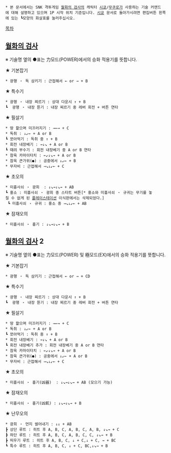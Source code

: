  * 본 문서에서는 SNK 격투게임 [[월화의 검사]]의 캐릭터 [[시쿄]]/[[무쿠로]]가 사용하는 기술 커맨드에 대해 설명하고 있으며 1P 시작 위치 기준입니다. [[시쿄]] 문서로 돌아가시려면 편집버튼 왼쪽에 있는 ┗모양의 화살표를 눌러주십시오.

[[목차]]

== [[월화의 검사]] ==
※ 기술명 옆의 ●표는 力모드(POWER)에서의 승화 적용기를 뜻합니다.

★ 기본잡기
 * 광행 ・ 독 삼키기 : 근접해서 ← or → + B

★ 특수기
 * 광행 ・ 내장 찌르기 : 상대 다운시 ↑ + B 
 ┗  광행 ・ 내장 뜯기 : 내장 찌르기 중 레버 회전 + 버튼 연타

★ 필살기
 * 땅 핥으며 미끄러지기 : →←→ + C 
 * 독취 : ↓↙← + A or B
 ┗ 쪼아먹기 : 독취 중 ↑ + B  
 * 회전 내장베기 : →↓↘ + A or B 
 ┗ 때려 부수기 : 회전 내장베기 중 A or B 연타
 * 참육 카마이타치 : ←↙↓↘→ + A or B
 * 참육 큰가위(●) : 공중에서 ↓↙← + B 
 * 무자비 : 근접해서 →↘↓↙← + C

★ 초오의
 * 미흉사쇠 ・ 광희  : ↓↘→↓↘→ + AB
 ┗ 홍소 : 미흉사쇠 ・ 광희 중 스타트 버튼[* 홍소와 미흉사쇠 ・ 규귀는 무기를 놓칠 수 없게 된 [[플레이스테이션]] 이식판에서는 삭제되었다.] 
  ┗ 미흉사쇠 ・ 규귀 : 홍소 중 →↘↓↙← + AB

★ 잠재오의
 * 미흉사쇠 ・ 흉기 : ↓↘→↓↘→ + B

== [[월화의 검사]] 2 ==
※ 기술명 옆의 ●표는 力모드(POWER) 및 極모드(EX)에서의 승화 적용기를 뜻합니다.

★ 기본잡기
 * 광행 ・ 독 삼키기 : 근접해서 ← or → + CD

★ 특수기
 * 광행 ・ 내장 찌르기 : 상대 다운시 ↑ + B 
 ┗  광행 ・ 내장 뜯기 : 내장 찌르기 중 레버 회전 + 버튼 연타

★ 필살기
 * 땅 핥으며 미끄러지기 : →←→ + C 
 * 독취 : ↓↙← + A or B
 ┗ 쪼아먹기 : 독취 중 ↑ + B  
 * 회전 내장베기 : →↓↘ + A or B 
 ┗ 회전 내장베기 추가 : 회전 내장베기 중 A or B 연타
 * 참육 카마이타치 : ←↙↓↘→ + A or B
 * 참육 큰가위(●) : 공중에서 ↓↙← + A or B 
 * 무자비 : 근접해서 →↘↓↙← + C

★ 초오의
 * 미흉사쇠 ・ 흉기(凶器)  : ↓↘→↓↘→ + AB (모으기 가능)

★ 잠재오의
 * 미흉사쇠 ・ 흉기(凶飢) : ↓↘→↓↘→ + B

★ 난무오의
 * 광희 ・ 먼지 썰어내기 : ↓↓ + AB
 ┣ 상단 루트 : 히트 후 A, B, C, A, B, C, A, B, ↓↘→ + C
 ┣ 하단 루트 : 히트 후 A, B, C, A, B, C, C, ↓↘→ + B
 ┣ 띄우기 루트 : 히트 후 A, B, C, ↓ + C,↓ + C, → + BC 
 ┗ 특수 루트 : 히트 후 A, B, C, ↓ + C, BC,↓↘→ + B
